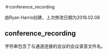 ＃conference_recording

由Ryan Harris创建，上次修改日期为2018.02.08

## conference_recording

字符串包含了与通道连接的会议的会议录音文件名。